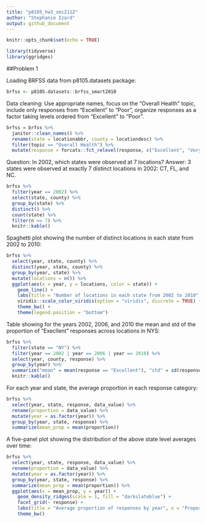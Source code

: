 ```yaml
---
title: "p8105_hw3_smi2112"
author: "Stephanie Izard"
output: github_document
---
```


```r
knitr::opts_chunk$set(echo = TRUE)

library(tidyverse)
library(ggridges)
```

##Problem 1

Loading BRFSS data from p8105.datasets package:

```r
brfss <- p8105.datasets::brfss_smart2010
```

Data cleaning: Use appropriate names, focus on the "Overall Health" topic, include only responses from "Excellent" to "Poor", organize responses as a factor taking levels ordered from "Excellent" to "Poor".

```r
brfss = brfss %>% 
  janitor::clean_names() %>% 
  rename(state = locationabbr, county = locationdesc) %>% 
  filter(topic == "Overall Health") %>% 
  mutate(response = forcats::fct_relevel(response, c("Excellent", "Very good", "Good", "Fair","Poor")))
```

Question: In 2002, which states were observed at 7 locations?
Answer: 3 states were observed at exactly 7 distinct locations in 2002: CT, FL, and NC.

```r
brfss %>% 
  filter(year == 2002) %>% 
  select(state, county) %>% 
  group_by(state) %>% 
  distinct() %>% 
  count(state) %>% 
  filter(n == 7) %>% 
  knitr::kable()
```

Spaghetti plot showing the number of distinct locations in each state from 2002 to 2010:

```r
brfss %>%
  select(year, state, county) %>% 
  distinct(year, state, county) %>% 
  group_by(year, state) %>% 
  mutate(locations = n()) %>% 
  ggplot(aes(x = year, y = locations, color = state)) +
    geom_line() +
    labs(title = "Number of locations in each state from 2002 to 2010", x = "Year", y = "Number of locations") +
    viridis::scale_color_viridis(option = "viridis", discrete = TRUE) +
    theme_bw() +
    theme(legend.position = "bottom")
```

Table showing for the years 2002, 2006, and 2010 the mean and std of the proportion of "Execllent" responses across locations in NYS:

```r
brfss %>% 
  filter(state == "NY") %>% 
  filter(year == 2002 | year == 2006 | year == 2010) %>% 
  select(year, county, response) %>% 
  group_by(year) %>% 
  summarize("mean" = mean(response == "Excellent"), "std" = sd(response == "Excellent")) %>% 
  knitr::kable()
```

For each year and state, the average proportion in each response category:

```r
brfss %>%
  select(year, state, response, data_value) %>%
  rename(proportion = data_value) %>% 
  mutate(year = as.factor(year)) %>% 
  group_by(year, state, response) %>% 
  summarize(mean_prop = mean(proportion))
```

A five-panel plot showing the distribution of the above state level averages over time:

```r
brfss %>%
  select(year, state, response, data_value) %>%
  rename(proportion = data_value) %>% 
  mutate(year = as.factor(year)) %>% 
  group_by(year, state, response) %>% 
  summarize(mean_prop = mean(proportion)) %>% 
  ggplot(aes(x = mean_prop, y = year)) +
    geom_density_ridges(scale = 1, fill = "darkslateblue") +
    facet_grid(~ response) +
    labs(title = "Average proportion of responses by year", x = "Proportion", y = "Year") + 
    theme_bw()
```















